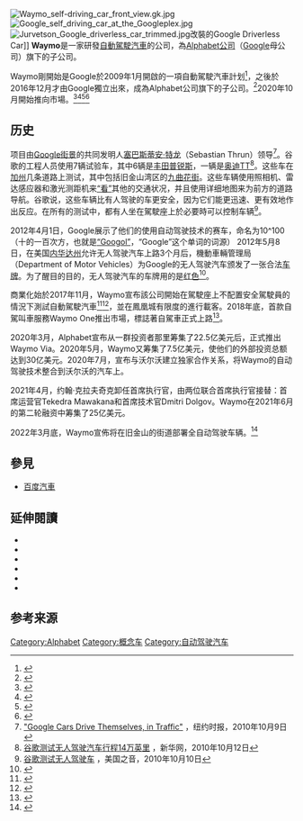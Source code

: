 {{update|time=2018-02-05}}
{{Infobox company
| name = Waymo LLC
| logo = Waymo logo.svg
| logo_size = 180px
| type = [[子公司|子公司]]
| industry = [[自动驾驶汽车|自动驾驶汽车]]
| predecessor = Google Self-Driving Car Project
| successor = <!-- or: | successors = -->
| founded = {{Start date and age|2009|1|17}} (as the Google Self-Driving Car Project)<br>{{Start date and age|2016|12|13}} (as Waymo LLC.)
| founder = <!-- or: | founders = -->
| defunct = <!-- {{End date|YYYY|MM|DD}} -->
| location = [[美國|美國]][[加利福尼亚州|加利福尼亚州]][[山景城_(加利福尼亚州)|山景城]]
| area_served = <!-- or: | areas_served = -->
| key_people = {{Plainlist|
* [[John_Krafcik|John Krafcik]] <small>([[CEO|CEO]])</small>
}}
| owner = <!-- or: | owners = -->
| num_employees_year = <!-- Year of num_employees data (if known) -->
| parent = {{Plainlist|
* [[Google公司|Google公司]] <small>（2009–2016）</small>
* [[Alphabet公司|Alphabet公司]] <small>（2016–至今）</small>
}}
| website = {{URL|https://waymo.com}}
}}
[[File:Waymo_self-driving_car_front_view.gk.jpg|thumb]]
[[File:Google_self_driving_car_at_the_Googleplex.jpg|thumb]]
[[File:Jurvetson_Google_driverless_car_trimmed.jpg|thumb]]改裝的Google Driverless Car]]
'''Waymo'''是一家研發[[自動駕駛汽車|自動駕駛汽車]]的公司，為[[Alphabet公司|Alphabet公司]]（[[Google|Google]]母公司）旗下的子公司。

Waymo剛開始是Google於2009年1月開啟的一項自動駕駛汽車計划<ref name="journey">{{cite web|url=https://www.waymo.com/journey/|title=Journey - Waymo|accessdate=2018-02-05|archive-date=2019-05-28|archive-url=https://web.archive.org/web/20190528152320/https://waymo.com/journey/|dead-url=no}}</ref>，之後於2016年12月才由Google獨立出來，成為Alphabet公司旗下的子公司。<ref>{{cite news|author=MoneyDJ|date=2016-12-14|url=https://technews.tw/2016/12/14/alphabe-waymo/|title=Google 母公司 Alphabet 成立自駕車公司 Waymo|newspaper=科技新報|access-date=2018-02-05|archive-date=2019-09-29|archive-url=https://web.archive.org/web/20190929064627/https://technews.tw/2016/12/14/alphabe-waymo/}}</ref>2020年10月開始推向市場。<ref>{{Cite news|last=White|first=Joseph|date=2020-10-08|title=Waymo opens driverless robo-taxi service to the public in Phoenix|language=en|work=Reuters|url=https://www.reuters.com/article/us-waymo-autonomous-phoenix-idUSKBN26T2Y3|access-date=2020-10-20|archive-date=2022-05-09|archive-url=https://web.archive.org/web/20220509103605/https://www.reuters.com/article/us-waymo-autonomous-phoenix-idUSKBN26T2Y3}}</ref><ref>{{Cite web|date=2020-10-12|title=Waymo Relaunches Driverless Ride Sharing|url=https://www.allaboutarizonanews.com/waymo-relaunches-driverless-ride-sharing/|access-date=2020-10-18|website=All About Arizona News|language=en-US|archive-date=2022-04-12|archive-url=https://web.archive.org/web/20220412003136/https://www.allaboutarizonanews.com/waymo-relaunches-driverless-ride-sharing/}}</ref><ref>{{Cite web|url=https://www.visitchandler.com/blog/post/10-places-to-take-a-waymo-in-chandler-az/|title=10 Places to Take a Waymo in Chandler, AZ|date=February 27, 2020|website=www.visitchandler.com|access-date=2022-03-31|archive-date=2022-04-12|archive-url=https://web.archive.org/web/20220412003039/https://www.visitchandler.com/blog/post/10-places-to-take-a-waymo-in-chandler-az/}}</ref><ref>{{Cite web|url=https://www.theverge.com/2019/12/9/21000085/waymo-fully-driverless-car-self-driving-ride-hail-service-phoenix-arizona|title=Waymo's driverless car: ghost-riding in the back seat of a robot taxi|first=Andrew J.|last=Hawkins|date=December 9, 2019|website=The Verge|access-date=2022-03-31|archive-date=2020-11-25|archive-url=https://web.archive.org/web/20201125024340/https://www.theverge.com/2019/12/9/21000085/waymo-fully-driverless-car-self-driving-ride-hail-service-phoenix-arizona}}</ref>

==历史==
项目由[[Google街景|Google街景]]的共同发明人[[塞巴斯蒂安·特龙|塞巴斯蒂安·特龙]]（Sebastian Thrun）领导<ref name=NYT2010>[http://www.nytimes.com/2010/10/10/science/10google.html "Google Cars Drive Themselves, in Traffic"] {{Wayback|url=http://www.nytimes.com/2010/10/10/science/10google.html |date=20130530153932 }}，纽约时报，2010年10月9日</ref>。谷歌的工程人员使用7辆试验车，其中6辆是[[丰田普锐斯|丰田普锐斯]]，一辆是[[奥迪TT|奥迪TT]]<ref>[http://news.xinhuanet.com/world/2010-10/12/c_12648406.htm 谷歌测试无人驾驶汽车行程14万英里] {{Wayback|url=http://news.xinhuanet.com/world/2010-10/12/c_12648406.htm |date=20150618031021 }}，新华网，2010年10月12日</ref>。这些车在[[加州|加州]]几条道路上测试，其中包括旧金山湾区的[[倫巴底街_(三藩市)|九曲花街]]。这些车辆使用照相机、雷达感应器和激光测距机来[[計算機視覺|“看”]]其他的交通状况，并且使用详细地图来为前方的道路导航。谷歌说，这些车辆比有人驾驶的车更安全，因为它们能更迅速、更有效地作出反应。在所有的测试中，都有人坐在駕駛座上於必要時可以控制车辆<ref>[http://www.voanews.com/chinese/news/20101010-US-GOOGLE-CAR-104677679.html 谷歌测试无人驾驶车] {{Wayback|url=http://www.voanews.com/chinese/news/20101010-US-GOOGLE-CAR-104677679.html |date=20101019031241 }}，美国之音，2010年10月10日</ref>。

2012年4月1日，Google展示了他们的使用自动驾驶技术的赛车，命名为10^100（十的一百次方，也就是[[古戈爾|“Googol”]]，“Google”这个单词的词源）
2012年5月8日，在美国[[内华达州|内华达州]]允许无人驾驶汽车上路3个月后，機動車輛管理局（Department of Motor Vehicles）为Google的无人驾驶汽车颁发了一张合法[[车牌|车牌]]。为了醒目的目的，无人驾驶汽车的车牌用的是[[红色|红色]]<ref name=theverge>{{cite news|author=Bryan Bishop|title=Nevada DMV grants first self-driving car testing license to Google|url=http://www.theverge.com/2012/5/7/3006022/google-granted-first-self-driving-car-testing-license-nevada-dmv|newspaper=theverge|accessdate=2012-05-09|archive-date=2020-11-11|archive-url=https://web.archive.org/web/20201111224558/http://www.theverge.com/2012/5/7/3006022/google-granted-first-self-driving-car-testing-license-nevada-dmv}}</ref>。

商業化始於2017年11月，Waymo宣布該公司開始在駕駛座上不配置安全駕駛員的情況下測試自動駕駛汽車<ref>{{cite news|author=楊晨欣|date=2017-11-08|url=https://www.bnext.com.tw/article/46910/waymo-lets-real-driverless-car-on-road|title=Waymo搶頭香！移去監督人員，「真」無人計程車上路|newspaper=數位時代|access-date=2018-02-05|archive-date=2021-03-02|archive-url=https://web.archive.org/web/20210302171107/https://www.bnext.com.tw/article/46910/waymo-lets-real-driverless-car-on-road}}</ref><ref>{{Cite news|url=https://www.theverge.com/2017/11/7/16615290/waymo-self-driving-safety-driver-chandler-autonomous|title=Waymo is first to put fully self-driving cars on US roads without a safety driver|work=The Verge|access-date=2017-11-07|archive-date=2022-04-07|archive-url=https://web.archive.org/web/20220407222957/https://www.theverge.com/2017/11/7/16615290/waymo-self-driving-safety-driver-chandler-autonomous}}</ref>，並在鳳凰城有限度的進行載客。2018年底，首款自駕叫車服務Waymo One推出市場，標誌著自駕車正式上路<ref>{{cite news|url=http://technews.tw/2018/12/06/waymo-launches-self-driving-car-service-waymo-one/|title=十年磨礪，Waymo 自駕計程車正式推出|newspaper=科技新報|date=2018-12-06|access-date=2019-03-28|archive-date=2021-06-16|archive-url=https://web.archive.org/web/20210616102810/https://technews.tw/2018/12/06/waymo-launches-self-driving-car-service-waymo-one/}}</ref>。

2020年3月，Alphabet宣布从一群投资者那里筹集了22.5亿美元后，正式推出Waymo Via。2020年5月，Waymo又筹集了7.5亿美元，使他们的外部投资总额达到30亿美元。2020年7月，宣布与沃尔沃建立独家合作关系，将Waymo的自动驾驶技术整合到沃尔沃的汽车上。

2021年4月，约翰·克拉夫奇克卸任首席执行官，由两位联合首席执行官接替：首席运营官Tekedra Mawakana和首席技术官Dmitri Dolgov。Waymo在2021年6月的第二轮融资中筹集了25亿美元。

2022年3月底，Waymo宣佈将在旧金山的街道部署全自动驾驶车辆。<ref>{{cite news |title=Waymo将在旧金山街道部署自动驾驶汽车 |url=https://cn.wsj.com/articles/waymo%E5%B0%86%E5%9C%A8%E6%97%A7%E9%87%91%E5%B1%B1%E8%A1%97%E9%81%93%E9%83%A8%E7%BD%B2%E8%87%AA%E5%8A%A8%E9%A9%BE%E9%A9%B6%E6%B1%BD%E8%BD%A6-11648685150 |accessdate=2022-03-31 |archive-date=2022-03-31 |archive-url=https://web.archive.org/web/20220331080543/https://cn.wsj.com/articles/waymo%E5%B0%86%E5%9C%A8%E6%97%A7%E9%87%91%E5%B1%B1%E8%A1%97%E9%81%93%E9%83%A8%E7%BD%B2%E8%87%AA%E5%8A%A8%E9%A9%BE%E9%A9%B6%E6%B1%BD%E8%BD%A6-11648685150 }}</ref>
==參見==
*[[百度汽車|百度汽車]]

==延伸閱讀==
* {{cite episode | url = http://www.executivetalks.com/exe006.html | title = Episode Exe006: Sebastian Thrun, Director, Stanford Artificial Intelligence Laboratory | series = Executive Talks | people = Grant, Christian | date = May 2007 | access-date = 2020-05-13 | archive-date = 2021-04-01 | archive-url = https://web.archive.org/web/20210401042828/https://www.youtube.com/embed/tbGVWRIzZr4 | dead-url = no }}
* {{cite magazine | url = https://www.wired.com/opinion/2013/07/the-surprising-ethics-of-robot-cars/ | title = The Ethics of Saving Lives with Autonomous Cars Are Far Murkier Than You Think | first = Patrick | last = Lin | work = Wired | date = July 30, 2013 | access-date = August 24, 2013 | archive-date = 2014-03-20 | archive-url = https://web.archive.org/web/20140320173226/http://www.wired.com/opinion/2013/07/the-surprising-ethics-of-robot-cars }}
* {{cite magazine | url = https://www.newyorker.com/online/blogs/newsdesk/2012/11/google-driverless-car-morality.html | title = Moral Machines | first = Gary | last = Marcus | work = The New Yorker | date = November 27, 2012 | access-date = August 24, 2013 | archive-date = 2014-07-01 | archive-url = https://web.archive.org/web/20140701015427/http://www.newyorker.com/online/blogs/newsdesk/2012/11/google-driverless-car-morality.html }}
* {{cite news | url = https://www.forbes.com/sites/joannmuller/2013/05/08/silicon-valley-vs-detroit-the-battle-for-the-car-of-the-future/ | title = Silicon Valley vs. Detroit: The Battle for the Car of the Future | first = Joann | last = Muller | date = May 27, 2013 | work = [[Forbes|Forbes]] | accessdate = 2020-05-13 | archive-date = 2021-11-02 | archive-url = https://web.archive.org/web/20211102140446/https://www.forbes.com/sites/joannmuller/2013/05/08/silicon-valley-vs-detroit-the-battle-for-the-car-of-the-future/ }}
* {{cite news | url = http://www.businessweek.com/articles/2014-04-03/the-problem-with-self-driving-cars-they-dont-cry#r=hpt-ls | title = The Problem with Self-Driving Cars | first = Kyle | last = Stock | work = Bloomberg Businessweek | date = April 3, 2014 | access-date = April 6, 2014 | archive-date = 2015-01-05 | archive-url = https://web.archive.org/web/20150105234755/http://www.businessweek.com/articles/2014-04-03/the-problem-with-self-driving-cars-they-dont-cry#r=hpt-ls }}
* {{citation | url = http://cyberlaw.stanford.edu/publications/automated-vehicles-are-probably-legal-united-states | title = Automated Vehicles Are Probably Legal in the United States | first = Bryant | last = Walker Smith | publisher = Stanford Law School | date = November 1, 2012 | access-date = August 24, 2013 | archive-date = 2013-02-06 | archive-url = https://web.archive.org/web/20130206045822/http://cyberlaw.stanford.edu/publications/automated-vehicles-are-probably-legal-united-states | dead-url = no }}

== 参考来源 ==
<div class="references-small">
<references></references>
</div>

{{Alphabet Inc.}}
{{Google公司}}
{{VOA}}

[[Category:Alphabet|Category:Alphabet]]
[[Category:概念车|Category:概念车]]
[[Category:自动驾驶汽车|Category:自动驾驶汽车]]